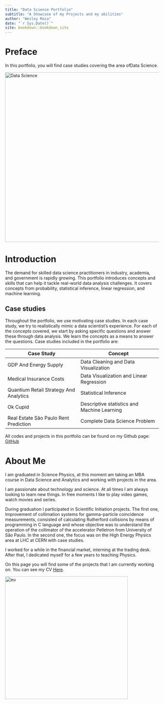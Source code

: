 ```yaml
---
title: "Data Science Portfolio"
subtitle: "A Showcase of my Projects and my abilities"
author: "Wesley Maia"
date: "`r Sys.Date()`"
site: bookdown::bookdown_site
---
```


# Preface {.unnumbered}

In this portfolio, you will find case studies covering the area of ​​Data Science.

![](images/Data-Science-Project-Life-Cycle-Data-Science-Project-Edureka1-1.png "Data Science"){width="556"}

# Introduction {.unnumbered}

The demand for skilled data science practitioners in industry, academia, and government is rapidly growing. This portfolio introduces concepts and skills that can help it tackle real-world data analysis challenges. It covers concepts from probability, statistical inference, linear regression, and machine learning.

## Case studies {.unnumbered}

Throughout the portfolio, we use motivating case studies. In each case study, we try to realistically mimic a data scientist's experience. For each of the concepts covered, we start by asking specific questions and answer these through data analysis. We learn the concepts as a means to answer the questions. Case studies included in the portfolio are:

| **Case Study**                         | **Concept**                                 |
|----------------------------------------|---------------------------------------------|
| GDP And Energy Supply                  | Data Cleaning and Data Visualization        |
| Medical Insurance Costs                | Data Visualization and Linear Regression    |
| Quantium Retail Strategy And Analytics | Statistical Inference                       |
| Ok Cupid                               | Descriptive statistics and Machine Learning |
| Real Estate São Paulo Rent Prediction  | Complete Data Science Problem               |

All codes and projects in this portfolio can be found on my Github page: [GitHub](https://github.com/WMaia9)

# About Me {#author .unnumbered}

I am graduated in Science Physics, at this moment am taking an MBA course in Data Science and Analytics and working with projects in the area.

I am passionate about technology and science. At all times I am always looking to learn new things. In free moments I like to play video games, watch movies and series.

During graduation I participated in Scientific Initiation projects. The first one, Improvement of collimation systems for gamma-particle coincidence measurements, consisted of calculating Rutherford collisions by means of programming in C language and whose objective was to understand the operation of the collimator of the accelerator Pelletron from University of São Paulo. In the second one, the focus was on the High Energy Physics area at LHC at CERN with case studies.

I worked for a while in the financial market, interning at the trading desk. After that, I dedicated myself for a few years to teaching Physics.

On this page you will find some of the projects that I am currently working on. You can see my CV [Here](https://drive.google.com/file/d/1qNNzgfLYYjUj0nCQD_vRI8yd5tBzRhxw/view?usp=sharing).\

![](images/eu.jpg "eu"){width="402"}
